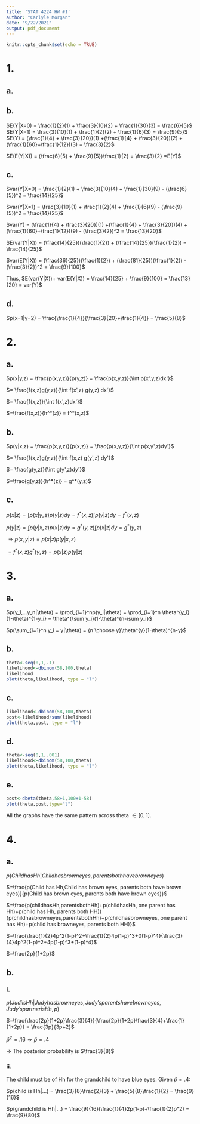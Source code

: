 ```yaml
---
title: 'STAT 4224 HW #1'
author: "Carlyle Morgan"
date: "9/22/2021"
output: pdf_document
---
```

```r
knitr::opts_chunk$set(echo = TRUE)
```

# 1.

## a.

\begin{table}[h!]
\begin{tabular}{|l|l|l|l|l|}
\hline
 & X=0 & X=1 & X=2 & X=3 \\ \hline
Y=0 & 1/12 & 1/4 & 3/20 & 1/60 \\ \hline
Y=1 & 1/60 & 3/20 & 1/4 & 1/12 \\ \hline
\end{tabular}
\end{table}


## b.

$E(Y|X=0) = \frac{1}{2}(1) + \frac{3}{10}(2) + \frac{1}{30}(3) = \frac{6}{5}$
$E(Y|X=1) = \frac{3}{10}(1) + \frac{1}{2}(2) + \frac{1}{6}(3) = \frac{9}{5}$
$E(Y) = (\frac{1}{4} + \frac{3}{20})(1) +(\frac{1}{4} + \frac{3}{20})(2) + (\frac{1}{60}+\frac{1}{12})(3) = \frac{3}{2}$

$E(E(Y|X)) = (\frac{6}{5} + \frac{9}{5})\frac{1}{2} = \frac{3}{2} =E(Y)$

## c.
$var(Y|X=0) = \frac{1}{2}(1) + \frac{3}{10}(4) + \frac{1}{30}(9) - (\frac{6}{5})^2 = \frac{14}{25}$

$var(Y|X=1) = \frac{3}{10}(1) + \frac{1}{2}(4) + \frac{1}{6}(9) - (\frac{9}{5})^2 = \frac{14}{25}$

$var(Y) = (\frac{1}{4} + \frac{3}{20})(1) +(\frac{1}{4} + \frac{3}{20})(4) + (\frac{1}{60}+\frac{1}{12})(9) - (\frac{3}{2})^2 = \frac{13}{20}$

$E(var(Y|X)) = (\frac{14}{25})(\frac{1}{2}) +  (\frac{14}{25})(\frac{1}{2}) = \frac{14}{25}$

$var(E(Y|X)) = (\frac{36}{25})(\frac{1}{2}) +  (\frac{81}{25})(\frac{1}{2}) - (\frac{3}{2})^2 = \frac{9}{100}$

Thus, $E(var(Y|X))+ var(E(Y|X)) = \frac{14}{25} + \frac{9}{100} = \frac{13}{20} = var(Y)$

## d. 
$p(x=1|y=2) = \frac{\frac{1}{4}}{\frac{3}{20}+\frac{1}{4}} = \frac{5}{8}$

# 2.

## a.
$p(x|y,z) = \frac{p(x,y,z)}{p(y,z)} = \frac{p(x,y,z)}{\int p(x',y,z)dx'}$

$= \frac{f(x,z)g(y,z)}{\int f(x',z) g(y,z) dx'}$

$= \frac{f(x,z)}{\int f(x',z)dx'}$

$=\frac{f(x,z)}{h^*(z)} = f^*(x,z)$

## b.

$p(y|x,z) = \frac{p(x,y,z)}{p(x,z)} = \frac{p(x,y,z)}{\int p(x,y',z)dy'}$

$= \frac{f(x,z)g(y,z)}{\int f(x,z) g(y',z) dy'}$

$= \frac{g(y,z)}{\int g(y',z)dy'}$

$=\frac{g(y,z)}{h^*(z)} = g^*(y,z)$

## c.

$p(x|z) = \int p(x|y,z)p(y|z)dy = f^*(x,z) \int p(y|z)dy =f^*(x,z)$

$p(y|z) = \int p(y|x,z)p(x|z)dy = g^*(y,z) \int p(x|z)dy =g^*(y,z)$


$\Rightarrow p(x,y|z) = p(x|z)p(y|x,z)$

$=f^*(x,z)g^*(y,z) = p(x|z)p(y|z)$

# 3.

## a.
$p(y_1,...y_n|\theta) = \prod_{i=1}^np(y_i|\theta) = \prod_{i=1}^n \theta^{y_i}(1-\theta)^{1-y_i} = \theta^{\sum y_i}(1-\theta)^{n-\sum y_i}$

$p(\sum_{i=1}^n y_i = y|\theta) = {n \choose y}\theta^{y}(1-\theta)^{n-y}$

## b.
```r
theta<-seq(0,1,.1)
likelihood<-dbinom(58,100,theta)
likelihood
plot(theta,likelihood, type = "l")
```

## c.
```r
likelihood<-dbinom(58,100,theta)
post<-likelihood/sum(likelihood)
plot(theta,post, type = "l")
```

## d.
```r
theta<-seq(0,1,.001)
likelihood<-dbinom(58,100,theta)
plot(theta,likelihood, type = "l")
```

## e.
```r
post<-dbeta(theta,58+1,100+1-58)
plot(theta,post,type="l")
```

All the graphs have the same pattern across theta $\in [0,1]$.

# 4.

## a.

$p(Child has Hh|Child has brown eyes, parents both have brown eyes)$

$=\frac{p(Child has Hh,Child has brown eyes, parents both have brown eyes)}{p(Child has brown eyes, parents both have brown eyes)}$

$=\frac{p(childhasHh,parentsbothHh)+p(childhasHh, one parent has Hh)+p(child has Hh, parents both HH)}{p(childhasbrowneyes,parentsbothHh)+p(childhasbrowneyes, one parent has Hh)+p(child has browneyes, parents both HH)}$

$=\frac{\frac{1}{2}4p^2(1-p)^2+\frac{1}{2}4p(1-p)^3+0(1-p)^4}{\frac{3}{4}4p^2(1-p)^2+4p(1-p)^3+(1-p)^4}$

$=\frac{2p}{1+2p}$

## b.

### i.

$p(Judi is Hh|Judy has brown eyes, Judy's parents have brown eyes, Judy's partner is Hh,p)$

$=\frac{\frac{2p}{1+2p}\frac{3}{4}}{\frac{2p}{1+2p}\frac{3}{4}+\frac{1}{1+2p}} = \frac{3p}{3p+2}$

$\hat p^2 = .16 \Rightarrow \hat p = .4$

$\Rightarrow$ The posterior probability is $\frac{3}{8}$

### ii.

The child must be of Hh for the grandchild to have blue eyes. Given $\hat p = .4$: 

$p(child is Hh|...) = \frac{3}{8}\frac{2}{3} + \frac{5}{8}\frac{1}{2} = \frac{9}{16}$

$p(grandchild is Hh|...) = \frac{9}{16}(\frac{1}{4}2p(1-p)+\frac{1}{2}p^2) = \frac{9}{80}$

